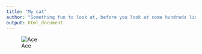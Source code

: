 ```yaml
---
title: "My cat"
author: "Something fun to look at, before you look at some hundreds lines of code."
output: html_document
---
```


![Ace](/Users/jenniferxue/Documents/Ace.png)


